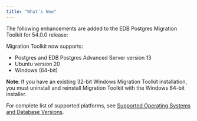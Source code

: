 ```yaml
---
title: "What's New"
---
```


The following enhancements are added to the EDB Postgres Migration Toolkit for 54.0.0 release:

Migration Toolkit now supports:
* Postgres and EDB Postgres Advanced Server version 13
* Ubuntu version 20
* Windows (64-bit)

**Note**: If you have an existing 32-bit Windows Migration Toolkit installation, you must uninstall and reinstall Migration Toolkit with the Windows 64-bit installer.

For complete list of supported platforms, see [Supported Operating Systems and Database Versions](02_supported_operating_systems_and_database_versions).
